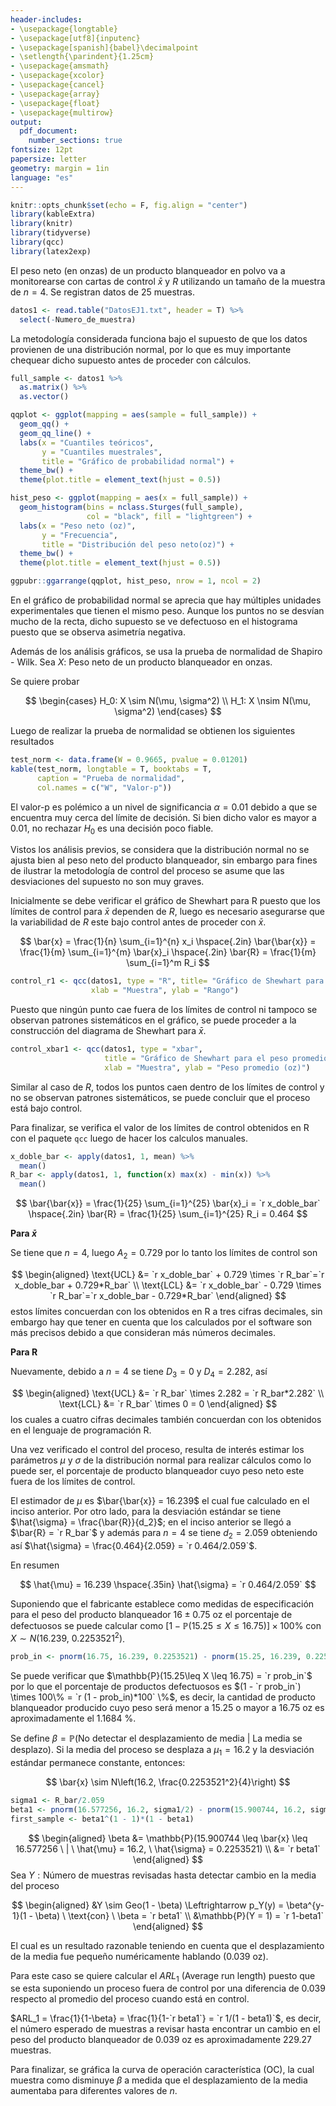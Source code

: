```yaml
---
header-includes:
- \usepackage{longtable}
- \usepackage[utf8]{inputenc}
- \usepackage[spanish]{babel}\decimalpoint
- \setlength{\parindent}{1.25cm}
- \usepackage{amsmath}
- \usepackage{xcolor}
- \usepackage{cancel}
- \usepackage{array}
- \usepackage{float}
- \usepackage{multirow}
output:
  pdf_document:
    number_sections: true
fontsize: 12pt
papersize: letter
geometry: margin = 1in
language: "es"
---
```


```r
knitr::opts_chunk$set(echo = F, fig.align = "center")
library(kableExtra)
library(knitr)
library(tidyverse)
library(qcc)
library(latex2exp)
```

\input{titlepage}
\thispagestyle{empty}
\tableofcontents

\newpage

\pagestyle{myheadings}
\setcounter{page}{3}

<!-- Juanjo ------------------------------------------------------ -->

\section{Ejercicio 1}

El peso neto (en onzas) de un producto blanqueador en polvo va a
monitorearse con cartas de control $\bar{x}$ y $R$ utilizando un tamaño de
la muestra de $n = 4$. Se registran datos de 25 muestras.

```r
datos1 <- read.table("DatosEJ1.txt", header = T) %>% 
  select(-Numero_de_muestra)
```

\subsection{Prueba de bondad de ajuste a los datos}

La metodología considerada funciona bajo el supuesto de que los datos
provienen de una distribución normal, por lo que es muy importante chequear
dicho supuesto antes de proceder con cálculos. 

```r
full_sample <- datos1 %>% 
  as.matrix() %>% 
  as.vector() 

qqplot <- ggplot(mapping = aes(sample = full_sample)) +
  geom_qq() +
  geom_qq_line() +
  labs(x = "Cuantiles teóricos", 
       y = "Cuantiles muestrales",
       title = "Gráfico de probabilidad normal") +
  theme_bw() +
  theme(plot.title = element_text(hjust = 0.5))

hist_peso <- ggplot(mapping = aes(x = full_sample)) +
  geom_histogram(bins = nclass.Sturges(full_sample), 
                 col = "black", fill = "lightgreen") +
  labs(x = "Peso neto (oz)", 
       y = "Frecuencia", 
       title = "Distribución del peso neto(oz)") +
  theme_bw() +
  theme(plot.title = element_text(hjust = 0.5))

ggpubr::ggarrange(qqplot, hist_peso, nrow = 1, ncol = 2)
```

En el gráfico de probabilidad normal se aprecia que hay múltiples unidades
experimentales que tienen el mismo peso. Aunque los puntos no se desvían
mucho de la recta, dicho supuesto se ve defectuoso en el histograma puesto
que se observa asimetría negativa.

Además de los análisis gráficos, se usa la prueba de normalidad de Shapiro
- Wilk. \newline Sea $X:$ Peso neto de un producto blanqueador en onzas.

\newpage

Se quiere probar

$$
\begin{cases}
H_0: X \sim N(\mu, \sigma^2) \\
H_1: X \nsim N(\mu, \sigma^2) 
\end{cases}
$$

Luego de realizar la prueba de normalidad se obtienen los siguientes
resultados

```r
test_norm <- data.frame(W = 0.9665, pvalue = 0.01201)
kable(test_norm, longtable = T, booktabs = T, 
      caption = "Prueba de normalidad", 
      col.names = c("W", "Valor-p"))
```

El valor-p es polémico a un nivel de significancia $\alpha = 0.01$ debido a
que se encuentra muy cerca del límite de decisión. Si bien dicho valor es
mayor a 0.01, no rechazar $H_0$ es una decisión poco fiable.

Vistos los análisis previos, se considera que la distribución normal no se
ajusta bien al peso neto del producto blanqueador, sin embargo para fines 
de ilustrar la metodología de control del proceso se asume que las
desviaciones del supuesto no son muy graves.

\subsection{Gráficos de control para $\bar{x}$ y $R$}

Inicialmente se debe verificar el gráfico de Shewhart para R puesto que los
límites de control para $\bar{x}$ dependen de $R$, luego es necesario
asegurarse que la variabilidad de $R$ este bajo control antes de proceder
con $\bar{x}$.

$$
\bar{x} = \frac{1}{n} \sum_{i=1}^{n} x_i \hspace{.2in} \bar{\bar{x}} = \frac{1}{m} \sum_{i=1}^{m} \bar{x}_i \hspace{.2in} \bar{R} = \frac{1}{m} \sum_{i=1}^m R_i
$$

\begin{table}[H]
\centering
\caption{Límites de control para $\bar{x}$ y $R$}
\begin{tabular}{|l|l|l|l|}
\hline
   & LCL & CL & UCL \\ \hline
$\bar{x}$  & $\bar{\bar{x}} - A_2 \bar{R}$   & $\bar{\bar{x}}$  & $\bar{\bar{x}} + A_2 \bar{R}$   \\ \hline
$R$ & $\bar{R}D_3$   & $\bar{R}$  & $\bar{R}D_4$ \\ \hline  
\end{tabular}
\end{table}

```r
control_r1 <- qcc(datos1, type = "R", title= "Gráfico de Shewhart para R",
                  xlab = "Muestra", ylab = "Rango")

```

Puesto que ningún punto cae fuera de los límites de control ni tampoco se
observan patrones sistemáticos en el gráfico, se puede proceder a la
construcción del diagrama de Shewhart para $\bar{x}$.

```r
control_xbar1 <- qcc(datos1, type = "xbar", 
                     title = "Gráfico de Shewhart para el peso promedio",
                     xlab = "Muestra", ylab = "Peso promedio (oz)")
```

Similar al caso de $R$, todos los puntos caen dentro de los límites de
control y no se observan patrones sistemáticos, se puede concluir que el
proceso está bajo control. 

Para finalizar, se verifica el valor de los límites de control obtenidos en
R con el paquete `qcc` luego de hacer los calculos manuales.

```r
x_doble_bar <- apply(datos1, 1, mean) %>% 
  mean()
R_bar <- apply(datos1, 1, function(x) max(x) - min(x)) %>% 
  mean()
```


$$
\bar{\bar{x}} = \frac{1}{25} \sum_{i=1}^{25} \bar{x}_i = `r x_doble_bar` \hspace{.2in} \bar{R} = \frac{1}{25} \sum_{i=1}^{25} R_i = 0.464
$$

**Para $\bar{x}$**

Se tiene que $n = 4$, luego $A_2 = 0.729$ por lo tanto los límites de
control son

$$
\begin{aligned}
\text{UCL} &= `r x_doble_bar` + 0.729 \times `r R_bar`=`r x_doble_bar + 0.729*R_bar` \\
\text{LCL} &= `r x_doble_bar` - 0.729 \times `r R_bar`=`r x_doble_bar - 0.729*R_bar`
\end{aligned}
$$
estos límites concuerdan con los obtenidos en R a tres cifras decimales, sin
embargo hay que tener en cuenta que los calculados por el software son más
precisos debido a que consideran más números decimales.

**Para R**

Nuevamente, debido a $n = 4$ se tiene $D_3 = 0$ y $D_4 = 2.282$, así

$$
\begin{aligned}
\text{UCL} &= `r R_bar` \times 2.282 = `r R_bar*2.282` \\
\text{LCL} &= `r R_bar` \times 0 = 0
\end{aligned}
$$
los cuales a cuatro cifras decimales también concuerdan con los obtenidos 
en el lenguaje de programación R.

\subsection{Estimación de media y varianza del proceso}

Una vez verificado el control del proceso, resulta de interés estimar los
parámetros $\mu$ y $\sigma$ de la distribución normal para realizar
cálculos como lo puede ser, el porcentaje de producto blanqueador cuyo 
peso neto este fuera de los límites de control.

El estimador de $\mu$ es $\bar{\bar{x}} = 16.239$ el cual fue calculado en
el inciso anterior. Por otro lado, para la desviación estándar se tiene
$\hat{\sigma} = \frac{\bar{R}}{d_2}$; en el inciso anterior se llegó a
$\bar{R} = `r R_bar`$ y además para $n = 4$ se tiene $d_2 = 2.059$
obteniendo así $\hat{\sigma} = \frac{0.464}{2.059} = `r 0.464/2.059`$.

En resumen

$$
\hat{\mu} = 16.239 \hspace{.35in} \hat{\sigma} = `r 0.464/2.059`
$$

\subsection{Porcentaje de defectuosos}

Suponiendo que el fabricante establece como medidas de especificación para
el peso del producto blanqueador $16 \pm 0.75 \text{ oz}$ el porcentaje de
defectuosos se puede calcular como 
$\left[1 - \mathbb{P}(15.25\leq X \leq 16.75)\right] \times 100\%$
con $X \sim N\left(16.239, \ 0.2253521^2\right)$.

```r
prob_in <- pnorm(16.75, 16.239, 0.2253521) - pnorm(15.25, 16.239, 0.2253521)
```

Se puede verificar que $\mathbb{P}(15.25\leq X \leq 16.75) = `r prob_in`$
por lo que el porcentaje de productos defectuosos es 
$(1 - `r prob_in`) \times 100\% = `r (1 - prob_in)*100` \%$, es decir, la
cantidad de producto blanqueador producido cuyo peso será menor a 15.25 o
mayor a 16.75 oz es aproximadamente el 1.1684 \%.

\subsection{¿Cuándo se espera perder el control?}

\subsection{Desplazamiento de media}

Se define $\beta = \mathbb{P}(\text{No detectar el desplazamiento de media | La media se desplazo})$. 
Si la media del proceso se desplaza a $\mu_1 = 16.2$ y la desviación
estándar permanece constante, entonces:

$$
\bar{x} \sim N\left(16.2, \frac{0.2253521^2}{4}\right)
$$

```r
sigma1 <- R_bar/2.059
beta1 <- pnorm(16.577256, 16.2, sigma1/2) - pnorm(15.900744, 16.2, sigma1/2)
first_sample <- beta1^(1 - 1)*(1 - beta1)
```


$$
\begin{aligned}
\beta &= \mathbb{P}(15.900744 \leq \bar{x} \leq 16.577256 \ | \ \hat{\mu} = 16.2, \ \hat{\sigma} = 0.2253521) \\
&= `r beta1`
\end{aligned} 
$$
Sea $Y: \text{Número de muestras revisadas hasta detectar cambio en la media del proceso}$

$$
\begin{aligned}
&Y \sim Geo(1 - \beta) \Leftrightarrow p_Y(y) = \beta^{y-1}(1 - \beta) \ \text{con} \ \beta = `r beta1` \\
&\mathbb{P}(Y = 1) = `r 1-beta1`
\end{aligned}
$$

El cual es un resultado razonable teniendo en cuenta que el desplazamiento
de la media fue pequeño numéricamente hablando (0.039 oz).

\subsection{Muestras necesarias para detectar cambios}

Para este caso se quiere calcular el $ARL_1$ (Average run length) puesto que
se esta suponiendo un proceso fuera de control por una diferencia de 0.039
respecto al promedio del proceso cuando está en control.

$ARL_1 = \frac{1}{1-\beta} = \frac{1}{1-`r beta1`} = `r 1/(1 - beta1)`$, es
decir, el número esperado de muestras a revisar hasta encontrar un cambio en
el peso del producto blanqueador de 0.039 oz es aproximadamente 229.27
muestras.

\subsection{Curva de operación característica}

Para finalizar, se gráfica la curva de operación característica (OC), la
cual muestra como disminuye $\beta$ a medida que el desplazamiento de la
media aumentaba para diferentes valores de $n.$

<!-- Gaviria ----------------------------------------------------- -->

\section{Ejercicio 2}


<!-- Juanjo ------------------------------------------------------ -->

\section{Ejercicio 5}

<!-- Simon ------------------------------------------------------- -->

\section{Ejercicio 6}